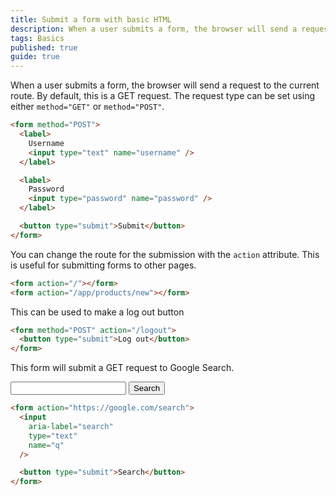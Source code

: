 ```yaml
---
title: Submit a form with basic HTML
description: When a user submits a form, the browser will send a request to the current route.
tags: Basics
published: true
guide: true
---
```


When a user submits a form, the browser will send a request to the current route. By default, this is a GET request. The request type can be set using either `method="GET"` or `method="POST"`.

```html
<form method="POST">
  <label>
    Username
    <input type="text" name="username" />
  </label>

  <label>
    Password
    <input type="password" name="password" />
  </label>

  <button type="submit">Submit</button>
</form>
```

You can change the route for the submission with the `action` attribute. This is useful for submitting forms to other pages.

```html
<form action="/"></form>
<form action="/app/products/new"></form>
```

This can be used to make a log out button

```html
<form method="POST" action="/logout">
  <button type="submit">Log out</button>
</form>
```

This form will submit a GET request to Google Search.

<form action="https://google.com/search">
  <div className="flex gap-4">
    <input
      aria-label="search"
      type="text"
      name="q"
      className="shadow-sm focus:ring-indigo-500 focus:border-indigo-500 block w-full sm:text-sm border-gray-300 rounded-md"
      defaultValue="@jacobmparis"
    />
    <button
      type="submit"
      className="flex items-center px-5 py-1.5 border border-gray-300 shadow-sm text-xs font-medium rounded text-gray-700 bg-white hover:bg-gray-50 focus:outline-none focus:ring-2 focus:ring-offset-2 focus:ring-indigo-500"
    >
      Search
    </button>
  </div>
</form>

```html
<form action="https://google.com/search">
  <input
    aria-label="search"
    type="text"
    name="q"
  />

  <button type="submit">Search</button>
</form>
```
